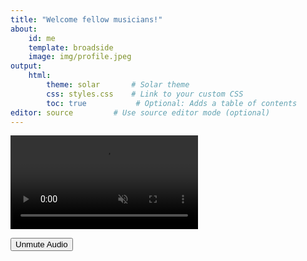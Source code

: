 ```yaml
---
title: "Welcome fellow musicians!"
about:
    id: me
    template: broadside
    image: img/profile.jpeg
output:
    html:
        theme: solar       # Solar theme
        css: styles.css    # Link to your custom CSS
        toc: true           # Optional: Adds a table of contents
editor: source         # Use source editor mode (optional)
---
```


<div class="video-banner">
  <!-- Video background with autoplay, loop, and initial muted state -->
  <video id="banner-video" autoplay loop muted class="video-banner-bg">
    <source src="videos/your-video.mp4" type="video/mp4">
    Your browser does not support the video tag.
  </video>
    
  <!-- Audio Toggle Button -->
  <button id="audio-toggle-btn" class="audio-toggle-btn">Unmute Audio</button>
</div>

<!-- Link to external CSS file -->
<link rel="stylesheet" href="styles.css">

<!-- JavaScript to handle audio toggle -->
<script>
  // Get the video element and the toggle button
  const video = document.getElementById('banner-video');
  const toggleButton = document.getElementById('audio-toggle-btn');
    
  // Toggle the video mute state when the button is clicked
  toggleButton.addEventListener('click', function() {
    if (video.muted) {
      video.muted = false;
      toggleButton.innerText = 'Mute Audio';
    } else {
      video.muted = true;
      toggleButton.innerText = 'Unmute Audio';
    }
  });
</script>

<!-- Store original text content in hidden elements -->
<div style="display:none" id="original-content">
  <div id="original-goals-heading">Goals</div>
  <div id="original-goals-text">As an aspiring consultant and researcher, I am passionate about using my expertise to support the well-being of performing artists. My focus is on helping professional musicians manage both mental and physical health challenges, especially the unique pressures that come with touring, through evidence-based strategies and interventions.</div>
  <div id="original-education-heading">Education & Experience</div>
  <div id="original-education-text">With my unique experience in the music industry, international background in Psychological Science and my own activity as a drummer and vocalist, I will help you to enhance your performance while prioritising your health - for a sustainable and fulfilling career!</div>
  <div id="original-final-text">Tune in for my weekly Twitch streams to gain valuable insights into musicians' health!</div>
</div>

<!-- Add IDs to text elements for typewriter effect -->
:::{#me}
<h2 id="goals-heading"></h2>
<div id="goals-text-container" class="text-container">
  <p id="goals-text"></p>
</div>

<h2 id="education-heading"></h2>
<div id="education-text-container" class="text-container">
  <p id="education-text"></p>
</div>
:::

<span id="final-text"></span>

<style>
  /* Base styles */
  body {
    color: white;
    overflow-x: hidden;
  }
  
  /* 
   * The absolute positioned overlay image that will never be affected by layout changes 
   */
  #absolute-image-overlay {
    position: fixed;
    display: none;
    z-index: 1000;
    pointer-events: none; /* So it doesn't interfere with clicking */
  }
  
  /* 
   * Create an invisible placeholder where the original image would be,
   * to maintain layout structure but allow our fixed overlay image to show
   */
  body.overlay-active .about-image img,
  body.overlay-active .quarto-about-image img {
    visibility: hidden;
    opacity: 0;
  }
  
  /* Ensure text containers have minimum heights to prevent sudden layout shifts */
  .text-container {
    position: relative;
    overflow: visible;
    min-height: 150px; /* Adjust based on content */
  }
  
  /* Text element base state */
  #me h2, #me p, #final-text {
    opacity: 0;
    visibility: hidden;
  }
  
  /* When text elements become visible */
  #me h2.visible, #me p.visible, #final-text.visible {
    opacity: 1;
    visibility: visible;
  }
  
  /* Fixed heights for text elements */
  #goals-heading, #education-heading {
    min-height: 30px;
    margin-top: 1rem;
  }
  
  #goals-text, #education-text {
    min-height: 120px;
  }
  
  /* Final text positioning - moved closer to image */
  #final-text {
    display: block;
    min-height: 24px;
    margin-top: -1rem; /* Negative margin to move it up closer to image */
    position: relative; /* Enable positioning context */
    z-index: 10; /* Ensure it's above other elements */
  }
  
  /* Page title styles */
  h1.title {
    opacity: 0; /* Start invisible for typewriter effect */
  }
  
  /* Cursor effect for elements being typed */
  .typing {
    border-right: 0.15em solid white;
    animation: blink-caret 0.75s step-end infinite;
  }
  
  @keyframes blink-caret {
    from, to { border-color: transparent }
    50% { border-color: white; }
  }
  
  /* Ensure broadside template doesn't collapse */
  .broadside {
    min-height: 600px;
  }
  
  /* Keep minimum height for the image column */
  .about-entity, .quarto-about {
    min-height: 500px;
  }
</style>

<script>
  document.addEventListener('DOMContentLoaded', function() {
    // Create an absolute positioned image overlay 
    function createImageOverlay() {
      // First find the original template image
      const originalImage = document.querySelector('.about-image img, .quarto-about-image img');
      if (!originalImage) {
        console.error("Could not find template image");
        return false;
      }

      // Create our overlay image element
      const overlay = document.createElement('img');
      overlay.id = 'absolute-image-overlay';
      overlay.src = originalImage.src;
      overlay.alt = originalImage.alt || "Profile Image";
      document.body.appendChild(overlay);
      
      // Position the overlay exactly where the original image is
      const rect = originalImage.getBoundingClientRect();
      overlay.style.top = (window.scrollY + rect.top) + 'px';
      overlay.style.left = (window.scrollX + rect.left) + 'px';
      overlay.style.width = rect.width + 'px';
      overlay.style.height = rect.height + 'px';
      overlay.style.display = 'block';
      
      // Hide the original image
      document.body.classList.add('overlay-active');
      
      return true;
    }
    
    // Function to handle typewriter effect
    function typewriter(targetId, content, speed, callback) {
      const targetElement = document.getElementById(targetId);
      if (!targetElement) {
        if (callback) callback();
        return;
      }
      
      // Make element visible but initially empty
      targetElement.textContent = '';
      targetElement.classList.add('typing');
      targetElement.classList.add('visible');
      
      let index = 0;
      
      function type() {
        if (index < content.length) {
          // Update content
          targetElement.textContent = content.substring(0, index + 1);
          index++;
          
          // Schedule next character
          setTimeout(type, speed);
        } else {
          // Finished typing
          targetElement.classList.remove('typing');
          
          if (callback) {
            setTimeout(callback, 100);
          }
        }
      }
      
      // Start the typing process
      type();
    }
    
    // Main function to start typewriter sequence
    function startTypewriterSequence() {
      // Type the main title first
      const mainTitle = document.querySelector('h1.title');
      if (mainTitle) {
        const titleContent = mainTitle.textContent || 'Welcome fellow musicians!';
        mainTitle.textContent = '';
        mainTitle.style.opacity = '1';
        
        // Apply typewriter to title
        typewriter('title', titleContent, 80, function() {
          startContentTypewriter();
        });
      } else {
        startContentTypewriter();
      }
    }
    
    // Function to type the main content in sequence
    function startContentTypewriter() {
      // Get content from hidden elements
      const typingSequence = [
        {
          targetId: 'goals-heading',
          speed: 80,
          content: document.getElementById('original-goals-heading').textContent
        },
        {
          targetId: 'goals-text',
          speed: 10,
          content: document.getElementById('original-goals-text').textContent
        },
        {
          targetId: 'education-heading',
          speed: 80,
          content: document.getElementById('original-education-heading').textContent
        },
        {
          targetId: 'education-text',
          speed: 10,
          content: document.getElementById('original-education-text').textContent
        },
        {
          targetId: 'final-text',
          speed: 15,
          content: document.getElementById('original-final-text').textContent
        }
      ];
      
      // Type each element in sequence
      let currentIndex = 0;
      function typeNextElement() {
        if (currentIndex < typingSequence.length) {
          const item = typingSequence[currentIndex];
          
          typewriter(item.targetId, item.content, item.speed, function() {
            currentIndex++;
            
            // Small delay between elements
            setTimeout(typeNextElement, 200);
          });
        }
      }
      
      // Start the typing sequence
      typeNextElement();
    }
    
    // Initialization function
    function initialize() {
      // First create our image overlay
      if (createImageOverlay()) {
        // Give a moment for layout to stabilize
        setTimeout(function() {
          // Then start the typewriter sequence
          startTypewriterSequence();
        }, 500);
      } else {
        // If overlay creation failed, just start typewriter
        startTypewriterSequence();
      }
    }
    
    // Add window load event to ensure all images are loaded first
    window.addEventListener('load', initialize);
  });
</script>